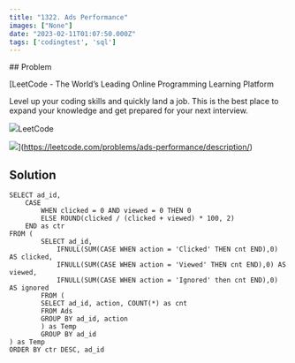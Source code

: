 ```yaml
---
title: "1322. Ads Performance"
images: ["None"]
date: "2023-02-11T01:07:50.000Z"
tags: ['codingtest', 'sql']
---
```


<TOCInline toc={props.toc} asDisclosure />
## Problem

[LeetCode - The World’s Leading Online Programming Learning Platform

Level up your coding skills and quickly land a job. This is the best place to expand your knowledge and get prepared for your next interview.

![](https://leetcode.com/favicon.ico)LeetCode

![](https://leetcode.com/static/images/LeetCode_Sharing.png)](https://leetcode.com/problems/ads-performance/description/)

## Solution

```
SELECT ad_id, 
    CASE
        WHEN clicked = 0 AND viewed = 0 THEN 0
        ELSE ROUND(clicked / (clicked + viewed) * 100, 2)
    END as ctr
FROM (
        SELECT ad_id, 
            IFNULL(SUM(CASE WHEN action = 'Clicked' THEN cnt END),0) AS clicked,
            IFNULL(SUM(CASE WHEN action = 'Viewed' THEN cnt END),0) AS viewed,
            IFNULL(SUM(CASE WHEN action = 'Ignored' then cnt END),0) AS ignored
        FROM (
        SELECT ad_id, action, COUNT(*) as cnt
        FROM Ads
        GROUP BY ad_id, action
        ) as Temp
        GROUP BY ad_id
) as Temp
ORDER BY ctr DESC, ad_id
```
